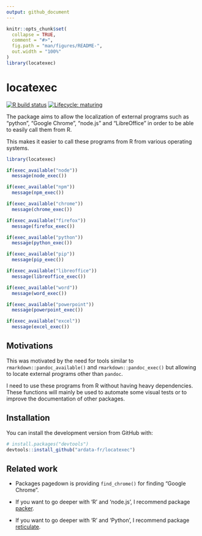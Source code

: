 ```yaml
---
output: github_document
---
```


<!-- README.md is generated from README.Rmd. Please edit that file -->

```r
knitr::opts_chunk$set(
  collapse = TRUE,
  comment = "#>",
  fig.path = "man/figures/README-",
  out.width = "100%"
)
library(locatexec)
```

# locatexec

<!-- badges: start -->
[![R build status](https://github.com/ardata-fr/locatexec/workflows/R-CMD-check/badge.svg)](https://github.com/ardata-fr/locatexec/actions)
[![Lifecycle: maturing](https://img.shields.io/badge/lifecycle-experimental-orange.svg)](https://www.tidyverse.org/lifecycle/#experimental)
<!-- badges: end -->

The package aims to allow the localization of external programs such as
"python", "Google Chrome", "node.js" and "LibreOffice" in order to be able to
easily call them from R.

This makes it easier to call these programs from R from various operating
systems.

```r
library(locatexec)

if(exec_available("node"))
  message(node_exec())

if(exec_available("npm"))
  message(npm_exec())

if(exec_available("chrome"))
  message(chrome_exec())

if(exec_available("firefox"))
  message(firefox_exec())

if(exec_available("python"))
  message(python_exec())

if(exec_available("pip"))
  message(pip_exec())

if(exec_available("libreoffice"))
  message(libreoffice_exec())

if(exec_available("word"))
  message(word_exec())

if(exec_available("powerpoint"))
  message(powerpoint_exec())

if(exec_available("excel"))
  message(excel_exec())
```

## Motivations

This was motivated by the need for tools
similar to `rmarkdown::pandoc_available()` and `rmarkdown::pandoc_exec()` but
allowing to locate external programs other than `pandoc`. 

I need to use these programs from R without having heavy dependencies. These
functions will mainly be used to automate some visual tests or to improve the
documentation of other packages.


## Installation

You can install the development version from GitHub with:

``` r
# install.packages("devtools")
devtools::install_github("ardata-fr/locatexec")
```

## Related work

* Packages pagedown is providing `find_chrome()` for finding "Google Chrome".

* If you want to go deeper with 'R' and 'node.js', I recommend 
package [packer](https://packer.john-coene.com/).

* If you want to go deeper with 'R' and 'Python', I recommend 
package [reticulate](https://rstudio.github.io/reticulate/).

